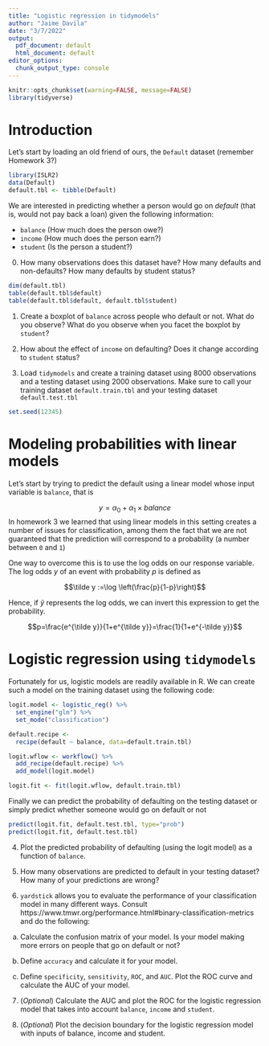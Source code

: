 ```yaml
---
title: "Logistic regression in tidymodels"
author: "Jaime Davila"
date: "3/7/2022"
output:
  pdf_document: default
  html_document: default
editor_options:
  chunk_output_type: console
---
```


```r
knitr::opts_chunk$set(warning=FALSE, message=FALSE)
library(tidyverse)
```

# Introduction

Let's start by loading an old friend of ours, the `Default` dataset (remember Homework 3?)

```r
library(ISLR2)
data(Default)
default.tbl <- tibble(Default)
```

We are interested in predicting whether a person would go on *default* (that is, would not pay back a loan) given the following information:

* `balance` (How much does the person owe?)
* `income` (How much does the person earn?)
* `student` (Is the person a student?)

0. How many observations does this dataset have? How many defaults and non-defaults? How many defaults by student status?

```r
dim(default.tbl)
table(default.tbl$default)
table(default.tbl$default, default.tbl$student)
```

1. Create a boxplot of `balance` across people who default or not. What do you observe? What do you observe when you facet the boxplot by `student`?

2. How about the effect of `income` on defaulting? Does it change according to `student` status?

3. Load `tidymodels` and create a training dataset using $8000$ observations and a testing dataset using $2000$ observations. Make sure to call your training dataset `default.train.tbl` and your testing dataset `default.test.tbl`

```r
set.seed(12345)
```

# Modeling probabilities with linear models

Let's start by trying to predict the default using a linear model whose input variable is `balance`, that is 

$$ y = \alpha_0 + \alpha_1 \times balance$$
In homework 3 we learned that using linear models in this setting creates a number of issues for classification, among them the fact that we are not guaranteed that the prediction will correspond to a probability (a number between `0` and `1`)

One way to overcome this is to use the log odds on our response variable. The log odds $y$ of an event with probability $p$ is defined as

$$\tilde y :=\log \left(\frac{p}{1-p}\right)$$

Hence, if $\tilde y$ represents the log odds, we can invert this expression to get the probability.

$$p=\frac{e^{\tilde y}}{1+e^{\tilde y}}=\frac{1}{1+e^{-\tilde y}}$$

# Logistic regression using `tidymodels`

Fortunately for us, logistic models are readily available in R. We can create such a model on the training dataset using the following code:

```r
logit.model <- logistic_reg() %>%
  set_engine("glm") %>%
  set_mode("classification")

default.recipe <- 
  recipe(default ~ balance, data=default.train.tbl)

logit.wflow <- workflow() %>%
  add_recipe(default.recipe) %>%
  add_model(logit.model) 

logit.fit <- fit(logit.wflow, default.train.tbl)
```

Finally we can predict the probability of defaulting on the testing dataset or simply predict whether someone would go on default or not

```r
predict(logit.fit, default.test.tbl, type="prob")
predict(logit.fit, default.test.tbl)
```

4. Plot the predicted probability of defaulting (using the logit model) as a function of `balance`.

5. How many observations are predicted to default in your testing dataset? How many of your predictions are wrong?

6. `yardstick` allows you to evaluate the performance of your classification model in many different ways. Consult https://www.tmwr.org/performance.html#binary-classification-metrics and do the following:

a. Calculate the confusion matrix of your model. Is your model making more errors on people that go on default or not?

b. Define `accuracy` and calculate it for your model.

c. Define `specificity`, `sensitivity`, `ROC`, and `AUC`. Plot the ROC curve and calculate the AUC of your model.

7. (*Optional*) Calculate the AUC and plot the ROC for the logistic regression model that takes into account `balance`, `income` and `student`.

8. (*Optional*) Plot the decision boundary for the logistic regression model with inputs of balance, income and student.



